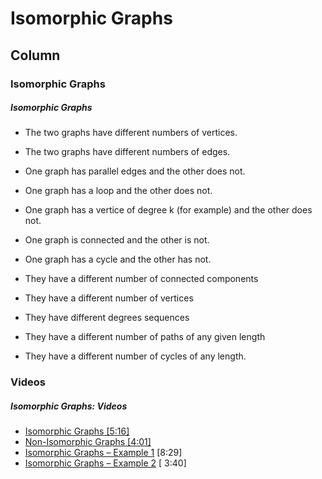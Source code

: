 
Isomorphic Graphs {data-navmenu="Isomorphic Graphs "}
====================================

Column{.tabset}
----------------------------------------------



### Isomorphic Graphs

<h5> Isomorphic Graphs</h5>
* The two graphs have different numbers of vertices.
* The two graphs have different numbers of edges.
* One graph has parallel edges and the other does not.
* One graph has a loop and the other does not.
* One graph has a vertice of degree k (for example) and the other does not.
* One graph is connected and the other is not.
* One graph has a cycle and the other has not.

* They have a different number of connected components
* They have a different number of vertices
* They have different degrees sequences
* They have a different number of paths of any given length
* They have a different number of cycles of any length.

### Videos 

<h5> Isomorphic Graphs: Videos </h5>

* <a href="https://www.youtube.com/watch?v=/xcOrrJGxzu8">Isomorphic Graphs [5:16]</a>
* <a href="https://www.youtube.com/watch?v=/U-7kcP6AZX8">Non-Isomorphic Graphs [4:01]</a>
* <a href="https://www.youtube.com/watch?v=Xq8o-z1DsUA">Isomorphic Graphs – Example 1</a> [8:29]
* <a href="https://www.youtube.com/watch?v=KejZccQTDF8">Isomorphic Graphs – Example 2</a> [ 3:40]
